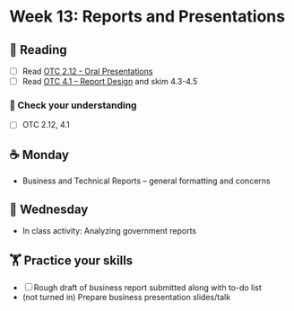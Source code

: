 
# Week 13: Reports and Presentations

## 📖 Reading

- [ ] Read [OTC 2.12 - Oral Presentations](https://alg.manifoldapp.org/read/open-technical-communication/section/e4660e24-17b6-4dcc-ac00-717c13bd30ff)
- [ ] Read [OTC 4.1 – Report Design](https://alg.manifoldapp.org/read/open-technical-communication/section/967e506e-8d1e-4baf-bee2-8ace4ebf80f1) and skim 4.3-4.5

### 🎯 Check your understanding

- [ ] OTC 2.12, 4.1

## ☕ Monday

- Business and Technical Reports -- general formatting and concerns

## 🐪 Wednesday

- In class activity: Analyzing government reports

##  🏋️ Practice your skills

- [ ] Rough draft of business report submitted along with to-do list
- (not turned in) Prepare business presentation slides/talk


